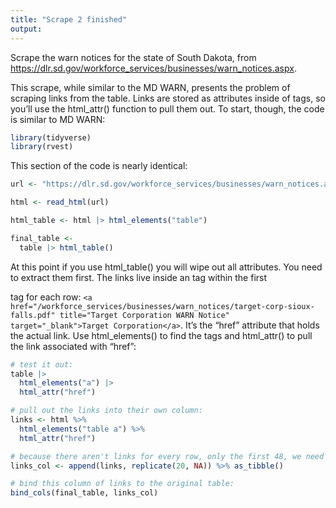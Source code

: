 ```yaml
---
title: "Scrape 2 finished"
output: 
---
```


Scrape the warn notices for the state of South Dakota, from <https://dlr.sd.gov/workforce_services/businesses/warn_notices.aspx>.

This scrape, while similar to the MD WARN, presents the problem of scraping links from the table. Links are stored as attributes inside of <a> tags, so you'll use the html_attr() function to pull them out. To start, though, the code is similar to MD WARN: 

```r
library(tidyverse)
library(rvest)
```

This section of the code is nearly identical:
```r
url <- "https://dlr.sd.gov/workforce_services/businesses/warn_notices.aspx"

html <- read_html(url)

html_table <- html |> html_elements("table")

final_table <- 
  table |> html_table()
```

At this point if you use html_table() you will wipe out all attributes. You need to extract them first.
The links live inside an <a> tag within the first <td> tag for each row: 
`<a href="/workforce_services/businesses/warn_notices/target-corp-sioux-falls.pdf" title="Target Corporation WARN Notice" target="_blank">Target Corporation</a>`. It's the "href" attribute that holds the actual link. Use html_elements() to find the <a> tags and html_attr() to pull the link associated with "href":

```r
# test it out:
table |>
  html_elements("a") |> 
  html_attr("href")

# pull out the links into their own column:
links <- html %>% 
  html_elements("table a") %>% 
  html_attr("href")

# because there aren't links for every row, only the first 48, we need to fill out the data with NAs using replicate():
links_col <- append(links, replicate(20, NA)) %>% as_tibble()

# bind this column of links to the original table: 
bind_cols(final_table, links_col)
```

